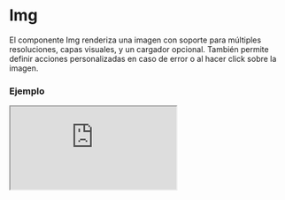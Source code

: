 # Img

El componente Img renderiza una imagen con soporte para múltiples resoluciones, capas visuales, y un cargador opcional. También permite definir acciones personalizadas en caso de error o al hacer click sobre la imagen.


### Ejemplo

<Iframe
  minHeightIframe="30dvh"
  src="https://fenextjs-component-storybook.vercel.app/iframe.html?args=&id=img-img--index&viewMode=story"
/>

### Importación

Para importar el componente Img, se puede hacer desde fenextjs

```tsx copy
import { Img } from "fenextjs";
```

### Parámetros

| Parámetro    | Tipo                                                    | Requerido | Default   | Descripcion                                                                      |
| ------------ | ------------------------------------------------------- | --------- | --------- | -------------------------------------------------------------------------------- |
| src          | string                                                  | sí        |           | La URL de la imagen a mostrar.                                                   |
| alt          | string                                                  | no        | undefined | Texto alternativo para la imagen.                                                |
| srcMin1920   | string                                                  | no        | undefined | URL de la imagen para resoluciones mayores a 1920px.                             |
| srcMin1680   | string                                                  | no        | undefined | URL de la imagen para resoluciones mayores a 1680px.                             |
| srcMin1440   | string                                                  | no        | undefined | URL de la imagen para resoluciones mayores a 1440px.                             |
| srcMin1024   | string                                                  | no        | undefined | URL de la imagen para resoluciones mayores a 1024px.                             |
| srcMin992    | string                                                  | no        | undefined | URL de la imagen para resoluciones mayores a 992px.                              |
| srcMin768    | string                                                  | no        | undefined | URL de la imagen para resoluciones mayores a 768px.                              |
| srcMin575    | string                                                  | no        | undefined | URL de la imagen para resoluciones mayores a 575px.                              |
| imgIf404     | string                                                  | no        | undefined | URL de la imagen que se mostrará en caso de error de carga.                      |
| layers       | CSSProperties[]                                         | no        | []        | Capas CSS que se aplican como filtros o estilos adicionales a la imagen.         |
| onErrorImg   | (e: SyntheticEvent\<HTMLImageElement, Event\>) =\> void | no        | undefined | Función personalizada que se ejecuta cuando ocurre un error al cargar la imagen. |
| onClick      | () =\> void                                             | no        | undefined | Función personalizada que se ejecuta al hacer click en la imagen.                |
| onLoad       | React.ReactEventHandler\<HTMLImageElement\>             | no        | undefined | Función que se ejecuta cuando la imagen se carga exitosamente.                   |
| loader       | boolean                                                 | no        | false     | Indica si se debe mostrar un cargador mientras se carga la imagen.               |
| className    | string                                                  | no        | ''        | Clase CSS para personalizar el contenedor del componente.                        |
| classNameImg | string                                                  | no        | ''        | Clase CSS para personalizar la imagen en sí.                                     |

### Storybook

Para ver el storybook del componente lo puede hacer con este [link](https://fenextjs-component-storybook.vercel.app/?path=/story/img-img--index)

### Usos

- Imagen básica

```tsx copy
<Img src="/path/to/image.jpg" alt="Descripción" />
```

- Imagen con capas

```tsx copy
<Img
  src="/path/to/image.jpg"
  layers={[{ opacity: 0.5, mixBlendMode: "multiply" }]}
/>
```

- Imagen con loader y acción de clic

```tsx copy
<Img
  src="/path/to/image.jpg"
  loader={true}
  onClick={() => alert("Imagen clickeada")}
/>
```

- Imagen con manejo de error

```tsx copy
<Img src="/path/to/image.jpg" imgIf404="/path/to/fallback.jpg" />
```

- Imagen con función de carga

```tsx copy
<Img src="/path/to/image.jpg" onLoad={() => console.log("Imagen cargada")} />
```
